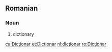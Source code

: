 ==Romanian==
===Noun===
#dictionary

[[ca:Dicţionar]]
[[et:Dicţionar]]
[[nl:dicţionar]]
[[ro:Dicţionar]]